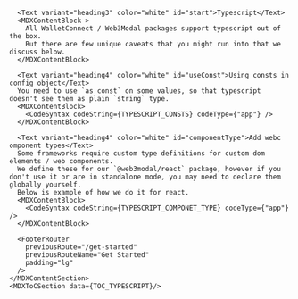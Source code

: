 

<MDXLayout>
    <MDXContentSection>

      <Text variant="heading3" color="white" id="start">Typescript</Text>
      <MDXContentBlock >
        All WalletConnect / Web3Modal packages support typescript out of the box.
        But there are few unique caveats that you might run into that we discuss below.
      </MDXContentBlock>

      <Text variant="heading4" color="white" id="useConst">Using consts in config object</Text>
      You need to use `as const` on some values, so that typescript doesn't see them as plain `string` type.
      <MDXContentBlock>
        <CodeSyntax codeString={TYPESCRIPT_CONSTS} codeType={"app"} />
      </MDXContentBlock>

      <Text variant="heading4" color="white" id="componentType">Add webc omponent types</Text>
      Some frameworks require custom type definitions for custom dom elements / web components.
      We define these for our `@web3modal/react` package, however if you don't use it or are in standalone mode, you may need to declare them globally yourself.
      Below is example of how we do it for react.
      <MDXContentBlock>
        <CodeSyntax codeString={TYPESCRIPT_COMPONET_TYPE} codeType={"app"} />
      </MDXContentBlock>

      <FooterRouter
        previousRoute="/get-started"
        previousRouteName="Get Started"
        padding="lg"
      />
    </MDXContentSection>
    <MDXToCSection data={TOC_TYPESCRIPT}/>

</MDXLayout>
